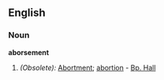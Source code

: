 ==English==

===Noun===
'''aborsement'''

#''(Obsolete):'' [[Abortment]]; [[abortion]] - [[Bp. Hall]]